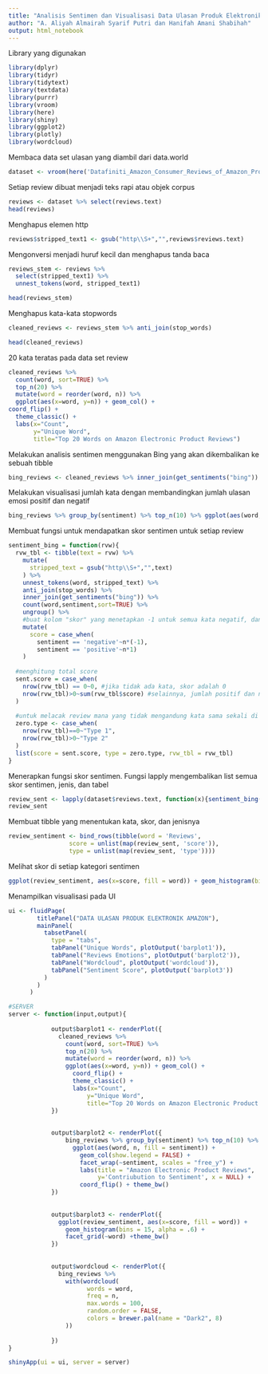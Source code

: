 ```yaml
---
title: "Analisis Sentimen dan Visualisasi Data Ulasan Produk Elektronik Amazon"
author: "A. Aliyah Almairah Syarif Putri dan Hanifah Amani Shabihah"
output: html_notebook
---
```


Library yang digunakan
```r
library(dplyr)
library(tidyr)
library(tidytext)
library(textdata)
library(purrr)
library(vroom)
library(here)
library(shiny)
library(ggplot2)
library(plotly)
library(wordcloud)
```

Membaca data set ulasan yang diambil dari data.world
```r
dataset <- vroom(here('Datafiniti_Amazon_Consumer_Reviews_of_Amazon_Products.csv'))
```

Setiap review dibuat menjadi teks rapi atau objek corpus
```r
reviews <- dataset %>% select(reviews.text)
head(reviews)
```

Menghapus elemen http
```r
reviews$stripped_text1 <- gsub("http\\S+","",reviews$reviews.text) 
```

Mengonversi menjadi huruf kecil dan menghapus tanda baca
```r
reviews_stem <- reviews %>% 
  select(stripped_text1) %>%
  unnest_tokens(word, stripped_text1)

head(reviews_stem)
```
Menghapus kata-kata stopwords
```r
cleaned_reviews <- reviews_stem %>% anti_join(stop_words)

head(cleaned_reviews)
```
20 kata teratas pada data set review
```r
cleaned_reviews %>% 
  count(word, sort=TRUE) %>%
  top_n(20) %>%
  mutate(word = reorder(word, n)) %>%
  ggplot(aes(x=word, y=n)) + geom_col() +
coord_flip() +
  theme_classic() +
  labs(x="Count",
       y="Unique Word",
       title="Top 20 Words on Amazon Electronic Product Reviews")

```

Melakukan analisis sentimen menggunakan Bing yang akan dikembalikan ke sebuah tibble
```r
bing_reviews <- cleaned_reviews %>% inner_join(get_sentiments("bing")) %>% count(word, sentiment, sort=TRUE) %>% ungroup()
```
Melakukan visualisasi jumlah kata dengan membandingkan jumlah ulasan emosi positif dan negatif
```r
bing_reviews %>% group_by(sentiment) %>% top_n(10) %>% ggplot(aes(word, n, fill = sentiment)) + geom_col(show.legend = FALSE) + facet_wrap(~sentiment, scales = "free_y") + labs(title = "Amazon Electronic Product Reviews", y='Contriubution to Sentiment', x = NULL) + coord_flip() + theme_bw()
```

Membuat fungsi untuk mendapatkan skor sentimen untuk setiap review
```r
sentiment_bing = function(rvw){
  rvw_tbl <- tibble(text = rvw) %>% 
    mutate(
      stripped_text = gsub("http\\S+","",text)
    ) %>% 
    unnest_tokens(word, stripped_text) %>% 
    anti_join(stop_words) %>%
    inner_join(get_sentiments("bing")) %>%
    count(word,sentiment,sort=TRUE) %>%
    ungroup() %>%
    #buat kolom "skor" yang menetapkan -1 untuk semua kata negatif, dan 1 untuk kata positif
    mutate(
      score = case_when(
        sentiment == 'negative'~n*(-1),
        sentiment == 'positive'~n*1)
    )
  
  #menghitung total score
  sent.score = case_when(
    nrow(rvw_tbl) == 0~0, #jika tidak ada kata, skor adalah 0
    nrow(rvw_tbl)>0~sum(rvw_tbl$score) #selainnya, jumlah positif dan negatif
  )
  
  #untuk melacak review mana yang tidak mengandung kata sama sekali di daftar bing
  zero.type <- case_when(
    nrow(rvw_tbl)==0~"Type 1",
    nrow(rvw_tbl)>0~"Type 2"
  )
  list(score = sent.score, type = zero.type, rvw_tbl = rvw_tbl)
}
```

Menerapkan fungsi skor sentimen. Fungsi lapply mengembalikan list semua skor sentimen, jenis, dan tabel
```r
review_sent <- lapply(dataset$reviews.text, function(x){sentiment_bing(x)})
review_sent
```

Membuat tibble yang menentukan kata, skor, dan jenisnya
```r
review_sentiment <- bind_rows(tibble(word = 'Reviews',
                 score = unlist(map(review_sent, 'score')),
                 type = unlist(map(review_sent, 'type'))))

```

Melihat skor di setiap kategori sentimen
```r
ggplot(review_sentiment, aes(x=score, fill = word)) + geom_histogram(bins = 15, alpha = .6) + facet_grid(~word) +theme_bw()
```

Menampilkan visualisasi pada UI
```r
ui <- fluidPage(
        titlePanel("DATA ULASAN PRODUK ELEKTRONIK AMAZON"),
        mainPanel(
          tabsetPanel(
            type = "tabs",
            tabPanel("Unique Words", plotOutput('barplot1')),
            tabPanel("Reviews Emotions", plotOutput('barplot2')),
            tabPanel("Wordcloud", plotOutput('wordcloud')),
            tabPanel("Sentiment Score", plotOutput('barplot3'))
          )
        )
      )

#SERVER
server <- function(input,output){
  
            output$barplot1 <- renderPlot({
              cleaned_reviews %>% 
                count(word, sort=TRUE) %>%
                top_n(20) %>%
                mutate(word = reorder(word, n)) %>%
                ggplot(aes(x=word, y=n)) + geom_col() +
                  coord_flip() +
                  theme_classic() +
                  labs(x="Count",
                      y="Unique Word",
                      title="Top 20 Words on Amazon Electronic Product Reviews")
            })
            
            
            output$barplot2 <- renderPlot({
                bing_reviews %>% group_by(sentiment) %>% top_n(10) %>%
                  ggplot(aes(word, n, fill = sentiment)) + 
                    geom_col(show.legend = FALSE) + 
                    facet_wrap(~sentiment, scales = "free_y") + 
                    labs(title = "Amazon Electronic Product Reviews",
                         y='Contriubution to Sentiment', x = NULL) + 
                    coord_flip() + theme_bw()
            })
            
            
            output$barplot3 <- renderPlot({
              ggplot(review_sentiment, aes(x=score, fill = word)) +
                geom_histogram(bins = 15, alpha = .6) + 
                facet_grid(~word) +theme_bw()
            })
            
            
            output$wordcloud <- renderPlot({
              bing_reviews %>% 
                with(wordcloud(
                      words = word,
                      freq = n,
                      max.words = 100,
                      random.order = FALSE,
                      colors = brewer.pal(name = "Dark2", 8)
                ))
              
            })
}

shinyApp(ui = ui, server = server)
```
